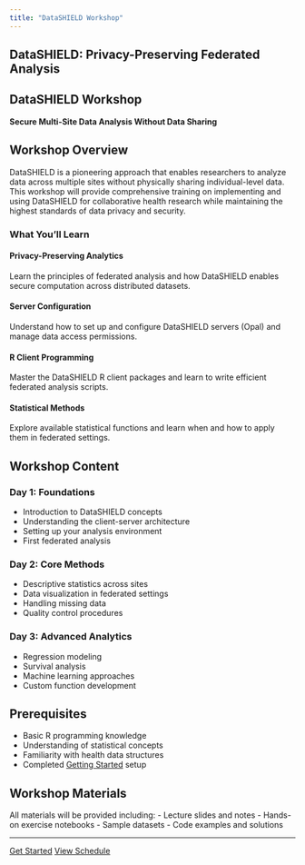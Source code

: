 ```yaml
---
title: "DataSHIELD Workshop"
---
```


## DataSHIELD: Privacy-Preserving Federated Analysis

::: {.hero}
# DataSHIELD Workshop
**Secure Multi-Site Data Analysis Without Data Sharing**
:::

## Workshop Overview

DataSHIELD is a pioneering approach that enables researchers to analyze data across multiple sites without physically sharing individual-level data. This workshop will provide comprehensive training on implementing and using DataSHIELD for collaborative health research while maintaining the highest standards of data privacy and security.

### What You'll Learn

::: {.row .g-4}
::: {.col-md-6}
::: {.feature-card}
<i class="bi bi-shield-check icon"></i>

#### Privacy-Preserving Analytics
Learn the principles of federated analysis and how DataSHIELD enables secure computation across distributed datasets.
:::
:::

::: {.col-md-6}
::: {.feature-card}
<i class="bi bi-server icon"></i>

#### Server Configuration
Understand how to set up and configure DataSHIELD servers (Opal) and manage data access permissions.
:::
:::
:::

::: {.row .g-4}
::: {.col-md-6}
::: {.feature-card}
<i class="bi bi-code-slash icon"></i>

#### R Client Programming
Master the DataSHIELD R client packages and learn to write efficient federated analysis scripts.
:::
:::

::: {.col-md-6}
::: {.feature-card}
<i class="bi bi-graph-up icon"></i>

#### Statistical Methods
Explore available statistical functions and learn when and how to apply them in federated settings.
:::
:::
:::

## Workshop Content

### Day 1: Foundations
- Introduction to DataSHIELD concepts
- Understanding the client-server architecture
- Setting up your analysis environment
- First federated analysis

### Day 2: Core Methods
- Descriptive statistics across sites
- Data visualization in federated settings
- Handling missing data
- Quality control procedures

### Day 3: Advanced Analytics
- Regression modeling
- Survival analysis
- Machine learning approaches
- Custom function development

## Prerequisites

- Basic R programming knowledge
- Understanding of statistical concepts
- Familiarity with health data structures
- Completed [Getting Started](getting-started.qmd) setup

## Workshop Materials

All materials will be provided including:
- Lecture slides and notes
- Hands-on exercise notebooks
- Sample datasets
- Code examples and solutions

---

::: {.text-center .mt-5}
<a href="getting-started.qmd" class="btn btn-primary">Get Started</a>
<a href="schedule.qmd" class="btn btn-secondary">View Schedule</a>
:::
